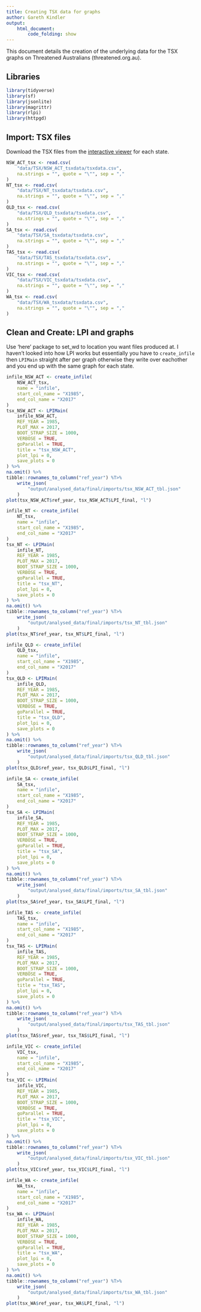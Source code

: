 ```yaml
---
title: Creating TSX data for graphs
author: Gareth Kindler
output:
    html_document:
        code_folding: show
---
```


This document details the creation of the underlying data for the TSX graphs on Threatened Australians (threatened.org.au).

## Libraries

```r
library(tidyverse)
library(sf)
library(jsonlite)
library(magrittr)
library(rlpi)
library(httpgd)
```

## Import: TSX files

Download the TSX files from the [interactive viewer](https://tsx.org.au/tsx/#/) for each state.

```r
NSW_ACT_tsx <- read.csv(
    "data/TSX/NSW_ACT_tsxdata/tsxdata.csv",
    na.strings = "", quote = "\"", sep = ","
)
NT_tsx <- read.csv(
    "data/TSX/NT_tsxdata/tsxdata.csv",
    na.strings = "", quote = "\"", sep = ","
)
QLD_tsx <- read.csv(
    "data/TSX/QLD_tsxdata/tsxdata.csv",
    na.strings = "", quote = "\"", sep = ","
)
SA_tsx <- read.csv(
    "data/TSX/SA_tsxdata/tsxdata.csv",
    na.strings = "", quote = "\"", sep = ","
)
TAS_tsx <- read.csv(
    "data/TSX/TAS_tsxdata/tsxdata.csv",
    na.strings = "", quote = "\"", sep = ","
)
VIC_tsx <- read.csv(
    "data/TSX/VIC_tsxdata/tsxdata.csv",
    na.strings = "", quote = "\"", sep = ","
)
WA_tsx <- read.csv(
    "data/TSX/WA_tsxdata/tsxdata.csv",
    na.strings = "", quote = "\"", sep = ","
)
```

## Clean and Create: LPI and graphs

Use 'here' package to set_wd to location you want files produced at. I haven't looked into how LPI works but essentially you have to `create_infile` then `LPIMain` straight after per graph otherwise they write over eachother and you end up with the same graph for each state.

```r
infile_NSW_ACT <- create_infile(
    NSW_ACT_tsx,
    name = "infile",
    start_col_name = "X1985",
    end_col_name = "X2017"
)
tsx_NSW_ACT <- LPIMain(
    infile_NSW_ACT,
    REF_YEAR = 1985,
    PLOT_MAX = 2017,
    BOOT_STRAP_SIZE = 1000,
    VERBOSE = TRUE,
    goParallel = TRUE,
    title = "tsx_NSW_ACT",
    plot_lpi = 0,
    save_plots = 0
) %>%
na.omit() %>%
tibble::rownames_to_column("ref_year") %T>%
    write_json(
        "output/analysed_data/final/imports/tsx_NSW_ACT_tbl.json"
    )
plot(tsx_NSW_ACT$ref_year, tsx_NSW_ACT$LPI_final, "l")

infile_NT <- create_infile(
    NT_tsx,
    name = "infile",
    start_col_name = "X1985",
    end_col_name = "X2017"
)
tsx_NT <- LPIMain(
    infile_NT,
    REF_YEAR = 1985,
    PLOT_MAX = 2017,
    BOOT_STRAP_SIZE = 1000,
    VERBOSE = TRUE,
    goParallel = TRUE,
    title = "tsx_NT",
    plot_lpi = 0,
    save_plots = 0
) %>%
na.omit() %>%
tibble::rownames_to_column("ref_year") %T>%
    write_json(
        "output/analysed_data/final/imports/tsx_NT_tbl.json"
    )
plot(tsx_NT$ref_year, tsx_NT$LPI_final, "l")

infile_QLD <- create_infile(
    QLD_tsx,
    name = "infile",
    start_col_name = "X1985",
    end_col_name = "X2017"
)
tsx_QLD <- LPIMain(
    infile_QLD,
    REF_YEAR = 1985,
    PLOT_MAX = 2017,
    BOOT_STRAP_SIZE = 1000,
    VERBOSE = TRUE,
    goParallel = TRUE,
    title = "tsx_QLD",
    plot_lpi = 0,
    save_plots = 0
) %>%
na.omit() %>%
tibble::rownames_to_column("ref_year") %T>%
    write_json(
        "output/analysed_data/final/imports/tsx_QLD_tbl.json"
    )
plot(tsx_QLD$ref_year, tsx_QLD$LPI_final, "l")

infile_SA <- create_infile(
    SA_tsx,
    name = "infile",
    start_col_name = "X1985",
    end_col_name = "X2017"
)
tsx_SA <- LPIMain(
    infile_SA,
    REF_YEAR = 1985,
    PLOT_MAX = 2017,
    BOOT_STRAP_SIZE = 1000,
    VERBOSE = TRUE,
    goParallel = TRUE,
    title = "tsx_SA",
    plot_lpi = 0,
    save_plots = 0
) %>%
na.omit() %>%
tibble::rownames_to_column("ref_year") %T>%
    write_json(
        "output/analysed_data/final/imports/tsx_SA_tbl.json"
    )
plot(tsx_SA$ref_year, tsx_SA$LPI_final, "l")

infile_TAS <- create_infile(
    TAS_tsx,
    name = "infile",
    start_col_name = "X1985",
    end_col_name = "X2017"
)
tsx_TAS <- LPIMain(
    infile_TAS,
    REF_YEAR = 1985,
    PLOT_MAX = 2017,
    BOOT_STRAP_SIZE = 1000,
    VERBOSE = TRUE,
    goParallel = TRUE,
    title = "tsx_TAS",
    plot_lpi = 0,
    save_plots = 0
) %>%
na.omit() %>%
tibble::rownames_to_column("ref_year") %T>%
    write_json(
        "output/analysed_data/final/imports/tsx_TAS_tbl.json"
    )
plot(tsx_TAS$ref_year, tsx_TAS$LPI_final, "l")

infile_VIC <- create_infile(
    VIC_tsx,
    name = "infile",
    start_col_name = "X1985",
    end_col_name = "X2017"
)
tsx_VIC <- LPIMain(
    infile_VIC,
    REF_YEAR = 1985,
    PLOT_MAX = 2017,
    BOOT_STRAP_SIZE = 1000,
    VERBOSE = TRUE,
    goParallel = TRUE,
    title = "tsx_VIC",
    plot_lpi = 0,
    save_plots = 0
) %>%
na.omit() %>%
tibble::rownames_to_column("ref_year") %T>%
    write_json(
        "output/analysed_data/final/imports/tsx_VIC_tbl.json"
    )
plot(tsx_VIC$ref_year, tsx_VIC$LPI_final, "l")

infile_WA <- create_infile(
    WA_tsx,
    name = "infile",
    start_col_name = "X1985",
    end_col_name = "X2017"
)
tsx_WA <- LPIMain(
    infile_WA,
    REF_YEAR = 1985,
    PLOT_MAX = 2017,
    BOOT_STRAP_SIZE = 1000,
    VERBOSE = TRUE,
    goParallel = TRUE,
    title = "tsx_WA",
    plot_lpi = 0,
    save_plots = 0
) %>%
na.omit() %>%
tibble::rownames_to_column("ref_year") %T>%
    write_json(
        "output/analysed_data/final/imports/tsx_WA_tbl.json"
    )
plot(tsx_WA$ref_year, tsx_WA$LPI_final, "l")
```

